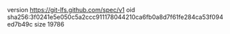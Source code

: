 version https://git-lfs.github.com/spec/v1
oid sha256:3f0241e5e050c5a2ccc911178044210ca6fb0a8d7f61fe284ca53f094ed7b49c
size 19786
